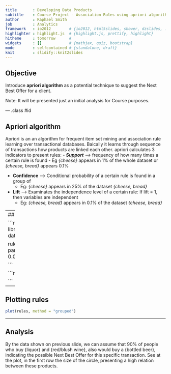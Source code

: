 ```yaml
---
title       : Developing Data Products
subtitle    : Course Project - Association Rules using apriori algorithm
author      : Raphael Smith
job         : Analytics
framework   : io2012        # {io2012, html5slides, shower, dzslides, ...}
highlighter : highlight.js  # {highlight.js, prettify, highlight}
hitheme     : tomorrow      # 
widgets     : []            # {mathjax, quiz, bootstrap}
mode        : selfcontained # {standalone, draft}
knit        : slidify::knit2slides
---
```


## Objective

Introduce **apriori algorithm** as a potential technique to suggest the Next Best Offer
for a client.

Note: It will be presented just an initial analysis for Course purposes.

--- .class #id 

## Apriori algorithm

Apriori is an an algorithm for frequent item set mining and association rule learning over transactional databases.
Baically it learns through sequence of transactions how products are linked each other.
apriori calculates 3 indicators to present rules:
- ***Support*** --> frequency of how many times a certain rule is found
  - Eg _{cheese}_ appears in 1% of the whole dataset or _{cheese, bread}_ appears 0.1%

- **Confidence** --> Conditional probability of a certain rule is found in a group of 
  - Eg: _{cheese}_ appears in 25% of the dataset _{cheese, bread}_

- **Lift** --> Examinates the independence level of a certain rule: If lift = 1, then variables are independent
  - Eg: _{cheese, bread}_ appears in 0.1% of the dataset _{cheese, bread}_

---
## Output

```r
library(arules);library(arulesViz)
data("Groceries")

rules = apriori(Groceries, parameter=list(support = 0.001, confidence = 0.8))



```

```r

inspect(rules[1:10])

```

---

## Plotting rules


```r
plot(rules, method = "grouped")
```

---

## Analysis


By the data shown on previous slide, we can assume that 90% of people who buy {liquor}
and {red/blush wine}, also would buy a {bottled beer}, indicating the possible Next Best Offer for this specific transaction.
See at the plot, in the first row the size of the circle, presenting a high relation
between these products.